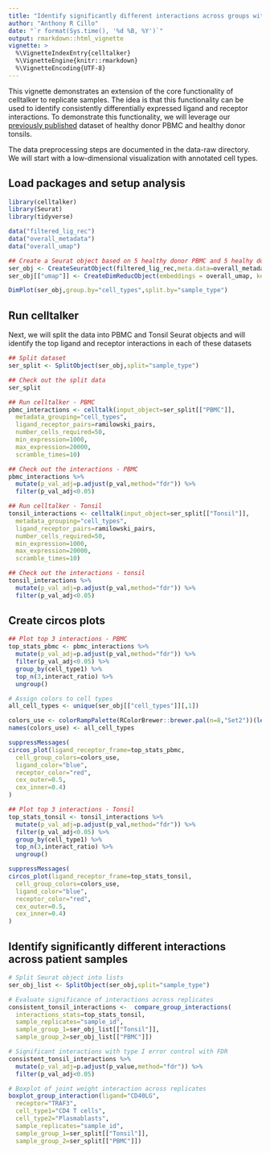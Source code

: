 ```yaml
---
title: "Identify significantly different interactions across groups with replicate samples"
author: "Anthony R Cillo"
date: "`r format(Sys.time(), '%d %B, %Y')`"
output: rmarkdown::html_vignette
vignette: >
  %\VignetteIndexEntry{celltalker}
  %\VignetteEngine{knitr::rmarkdown}
  %\VignetteEncoding{UTF-8}
---
```


This vignette demonstrates an extension of the core functionality of celltalker to replicate samples. The idea is that this functionality can be used to identify consistently differentially expressed ligand and receptor interactions. To demonstrate this functionality, we will leverage our [previously published](https://www.ncbi.nlm.nih.gov/geo/query/acc.cgi?acc=GSE139324) dataset of healthy donor PBMC and healthy donor tonsils.

The data preprocessing steps are documented in the data-raw directory. We will start with a low-dimensional visualization with annotated cell types.

## Load packages and setup analysis

```r
library(celltalker)
library(Seurat)
library(tidyverse)

data("filtered_lig_rec")
data("overall_metadata")
data("overall_umap")

## Create a Seurat object based on 5 healthy donor PBMC and 5 healhy donor tonsils
ser_obj <- CreateSeuratObject(filtered_lig_rec,meta.data=overall_metadata)
ser_obj[["umap"]] <- CreateDimReducObject(embeddings = overall_umap, key = "UMAP_", assay = DefaultAssay(ser_obj))

DimPlot(ser_obj,group.by="cell_types",split.by="sample_type")

```

## Run celltalker

Next, we will split the data into PBMC and Tonsil Seurat objects and will identify the top ligand and receptor interactions in each of these datasets

```r

## Split dataset
ser_split <- SplitObject(ser_obj,split="sample_type")

## Check out the split data
ser_split

## Run celltalker - PBMC
pbmc_interactions <- celltalk(input_object=ser_split[["PBMC"]],
  metadata_grouping="cell_types",
  ligand_receptor_pairs=ramilowski_pairs,
  number_cells_required=50,
  min_expression=1000,
  max_expression=20000,
  scramble_times=10)

## Check out the interactions - PBMC
pbmc_interactions %>%
  mutate(p_val_adj=p.adjust(p_val,method="fdr")) %>%
  filter(p_val_adj<0.05)

## Run celltalker - Tonsil
tonsil_interactions <- celltalk(input_object=ser_split[["Tonsil"]],
  metadata_grouping="cell_types",
  ligand_receptor_pairs=ramilowski_pairs,
  number_cells_required=50,
  min_expression=1000,
  max_expression=20000,
  scramble_times=10)

## Check out the interactions - tonsil
tonsil_interactions %>%
  mutate(p_val_adj=p.adjust(p_val,method="fdr")) %>%
  filter(p_val_adj<0.05)

```

## Create circos plots

```r

## Plot top 3 interactions - PBMC
top_stats_pbmc <- pbmc_interactions %>%
  mutate(p_val_adj=p.adjust(p_val,method="fdr")) %>%
  filter(p_val_adj<0.05) %>%
  group_by(cell_type1) %>%
  top_n(3,interact_ratio) %>%
  ungroup()

# Assign colors to cell types
all_cell_types <- unique(ser_obj[["cell_types"]][,1])

colors_use <- colorRampPalette(RColorBrewer::brewer.pal(n=8,"Set2"))(length(all_cell_types))
names(colors_use) <- all_cell_types

suppressMessages(
circos_plot(ligand_receptor_frame=top_stats_pbmc,
  cell_group_colors=colors_use,
  ligand_color="blue",
  receptor_color="red",
  cex_outer=0.5,
  cex_inner=0.4)
)

## Plot top 3 interactions - Tonsil
top_stats_tonsil <- tonsil_interactions %>%
  mutate(p_val_adj=p.adjust(p_val,method="fdr")) %>%
  filter(p_val_adj<0.05) %>%
  group_by(cell_type1) %>%
  top_n(3,interact_ratio) %>%
  ungroup()

suppressMessages(
circos_plot(ligand_receptor_frame=top_stats_tonsil,
  cell_group_colors=colors_use,
  ligand_color="blue",
  receptor_color="red",
  cex_outer=0.5,
  cex_inner=0.4)
)

```

## Identify significantly different interactions across patient samples

```r

# Split Seurat object into lists
ser_obj_list <- SplitObject(ser_obj,split="sample_type")

# Evaluate significance of interactions across replicates
consistent_tonsil_interactions <-  compare_group_interactions(
  interactions_stats=top_stats_tonsil,
  sample_replicates="sample_id",
  sample_group_1=ser_obj_list[["Tonsil"]],
  sample_group_2=ser_obj_list[["PBMC"]])

# Significant interactions with type I error control with FDR
consistent_tonsil_interactions %>%
  mutate(p_val_adj=p.adjust(p_value,method="fdr")) %>%
  filter(p_val_adj<0.05)

# Boxplot of joint weight interaction across replicates
boxplot_group_interaction(ligand="CD40LG",
  receptor="TRAF3",
  cell_type1="CD4 T cells",
  cell_type2="Plasmablasts",
  sample_replicates="sample_id",
  sample_group_1=ser_split[["Tonsil"]],
  sample_group_2=ser_split[["PBMC"]])

```
